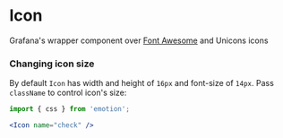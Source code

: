 
<Meta title="MDX|Icon" component={Icon} />

# Icon

Grafana's wrapper component over [Font Awesome](https://fontawesome.com/) and Unicons icons


### Changing icon size

By default `Icon` has width and height of `16px` and font-size of `14px`. Pass `className` to control icon's size:

```jsx
import { css } from 'emotion';

<Icon name="check" />
```

<!-- why can't I do this? -->
<!-- <ArgsTable of={Icon} /> -->

